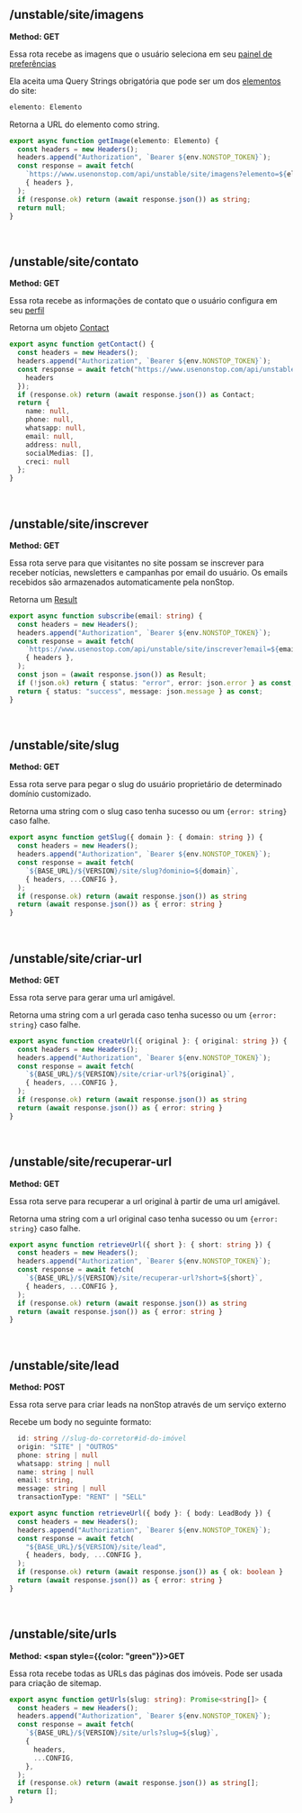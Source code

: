 ## /unstable/site/imagens
**Method: GET**

Essa rota recebe as imagens que o usuário seleciona em seu
[painel de preferências](https://www.usenonstop.com/preferencias) 

Ela aceita uma Query Strings obrigatória que pode ser um dos 
[elementos](/types/site#elemento) do site:

``` ts filename="types.ts" copy
elemento: Elemento
```
Retorna a URL do elemento como string.

``` ts filename="actions.ts" copy
export async function getImage(elemento: Elemento) {
  const headers = new Headers();
  headers.append("Authorization", `Bearer ${env.NONSTOP_TOKEN}`);
  const response = await fetch(
    `https://www.usenonstop.com/api/unstable/site/imagens?elemento=${elemento}`,
    { headers },
  );
  if (response.ok) return (await response.json()) as string;
  return null;
}
```
<br />

## /unstable/site/contato
**Method: GET**

Essa rota recebe as informações de contato que o usuário configura em seu
[perfil](https://www.usenonstop.com/perfil) 

Retorna um objeto [Contact](/types/site#contact)

``` ts filename="actions.ts" copy
export async function getContact() {
  const headers = new Headers();
  headers.append("Authorization", `Bearer ${env.NONSTOP_TOKEN}`);
  const response = await fetch("https://www.usenonstop.com/api/unstable/site/contato", {
    headers
  });
  if (response.ok) return (await response.json()) as Contact;
  return {
    name: null,
    phone: null,
    whatsapp: null,
    email: null,
    address: null,
    socialMedias: [],
    creci: null
  };
}
```
<br />

## /unstable/site/inscrever
**Method: GET**

Essa rota serve para que visitantes no site possam se inscrever para receber 
notícias, newsletters e campanhas por email do usuário. Os emails recebidos são
armazenados automaticamente pela nonStop.

Retorna um [Result](/types/general#result)

``` ts filename="actions.ts" copy
export async function subscribe(email: string) {
  const headers = new Headers();
  headers.append("Authorization", `Bearer ${env.NONSTOP_TOKEN}`);
  const response = await fetch(
    `https://www.usenostop.com/api/unstable/site/inscrever?email=${email.toLowerCase()}`,
    { headers },
  );
  const json = (await response.json()) as Result;
  if (!json.ok) return { status: "error", error: json.error } as const;
  return { status: "success", message: json.message } as const;
}
```
<br />

## /unstable/site/slug
**Method: GET**

Essa rota serve para pegar o slug do usuário proprietário de determinado domínio customizado.

Retorna uma string com o slug caso tenha sucesso ou um `{error: string}` caso falhe.

``` ts filename="actions.ts" copy
export async function getSlug({ domain }: { domain: string }) {
  const headers = new Headers();
  headers.append("Authorization", `Bearer ${env.NONSTOP_TOKEN}`);
  const response = await fetch(
    `${BASE_URL}/${VERSION}/site/slug?dominio=${domain}`,
    { headers, ...CONFIG },
  );
  if (response.ok) return (await response.json()) as string
  return (await response.json()) as { error: string }
}
```
<br />

## /unstable/site/criar-url
**Method: GET**

Essa rota serve para gerar uma url amigável.

Retorna uma string com a url gerada caso tenha sucesso ou um `{error: string}` caso falhe.

``` ts filename="actions.ts" copy
export async function createUrl({ original }: { original: string }) {
  const headers = new Headers();
  headers.append("Authorization", `Bearer ${env.NONSTOP_TOKEN}`);
  const response = await fetch(
    `${BASE_URL}/${VERSION}/site/criar-url?${original}`,
    { headers, ...CONFIG },
  );
  if (response.ok) return (await response.json()) as string
  return (await response.json()) as { error: string }
}
```
<br />

## /unstable/site/recuperar-url
**Method: GET**

Essa rota serve para recuperar a url original à partir de uma url amigável.

Retorna uma string com a url original caso tenha sucesso ou um `{error: string}` caso falhe.

``` ts filename="actions.ts" copy
export async function retrieveUrl({ short }: { short: string }) {
  const headers = new Headers();
  headers.append("Authorization", `Bearer ${env.NONSTOP_TOKEN}`);
  const response = await fetch(
    `${BASE_URL}/${VERSION}/site/recuperar-url?short=${short}`,
    { headers, ...CONFIG },
  );
  if (response.ok) return (await response.json()) as string
  return (await response.json()) as { error: string }
}
```
<br />

## /unstable/site/lead
**Method: POST**

Essa rota serve para criar leads na nonStop através de um serviço externo

Recebe um body no seguinte formato:

``` ts filename="body.ts" copy
  id: string //slug-do-corretor#id-do-imóvel
  origin: "SITE" | "OUTROS"
  phone: string | null
  whatsapp: string | null
  name: string | null
  email: string,
  message: string | null
  transactionType: "RENT" | "SELL"
```

``` ts filename="actions.ts" copy
export async function retrieveUrl({ body }: { body: LeadBody }) {
  const headers = new Headers();
  headers.append("Authorization", `Bearer ${env.NONSTOP_TOKEN}`);
  const response = await fetch(
    "${BASE_URL}/${VERSION}/site/lead",
    { headers, body, ...CONFIG },
  );
  if (response.ok) return (await response.json()) as { ok: boolean }
  return (await response.json()) as { error: string }
}
```
<br />

## /unstable/site/urls
**Method: <span style={{color: "green"}}>GET</span>**

Essa rota recebe todas as URLs das páginas dos imóveis. Pode ser usada para criação de sitemap.

``` ts filename="actions.ts" copy
export async function getUrls(slug: string): Promise<string[]> {
  const headers = new Headers();
  headers.append("Authorization", `Bearer ${env.NONSTOP_TOKEN}`);
  const response = await fetch(
    `${BASE_URL}/${VERSION}/site/urls?slug=${slug}`,
    {
      headers,
      ...CONFIG,
    },
  );
  if (response.ok) return (await response.json()) as string[];
  return [];
}
```
<br />
